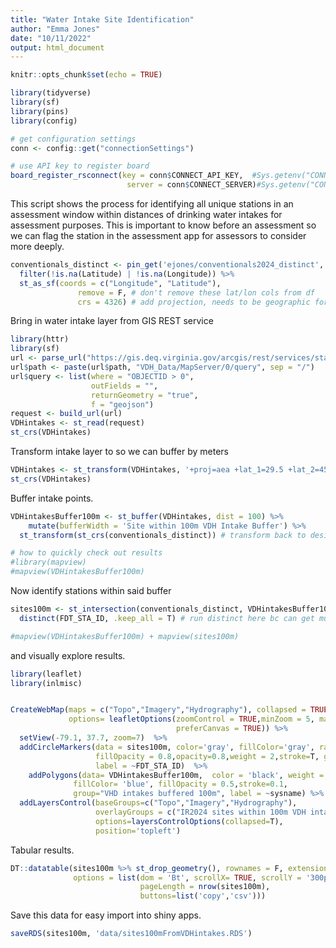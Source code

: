 ```yaml
---
title: "Water Intake Site Identification"
author: "Emma Jones"
date: "10/11/2022"
output: html_document
---
```


```r
knitr::opts_chunk$set(echo = TRUE)

library(tidyverse)
library(sf)
library(pins)
library(config)

# get configuration settings
conn <- config::get("connectionSettings")

# use API key to register board
board_register_rsconnect(key = conn$CONNECT_API_KEY,  #Sys.getenv("CONNECT_API_KEY"),
                          server = conn$CONNECT_SERVER)#Sys.getenv("CONNECT_SERVER"))

```


This script shows the process for identifying all unique stations in an assessment window within distances of drinking water intakes for assessment purposes. This is important to know before an assessment so we can flag the station in the assessment app for assessors to consider more deeply.

```r
conventionals_distinct <- pin_get('ejones/conventionals2024_distinct', board = 'rsconnect') %>% 
  filter(!is.na(Latitude) | !is.na(Longitude)) %>% 
  st_as_sf(coords = c("Longitude", "Latitude"), 
               remove = F, # don't remove these lat/lon cols from df
               crs = 4326) # add projection, needs to be geographic for now bc entering lat/lng

```

Bring in water intake layer from GIS REST service

```r
library(httr)
library(sf)
url <- parse_url("https://gis.deq.virginia.gov/arcgis/rest/services/staff")
url$path <- paste(url$path, "VDH_Data/MapServer/0/query", sep = "/")
url$query <- list(where = "OBJECTID > 0",
                  outFields = "",
                  returnGeometry = "true",
                  f = "geojson")
request <- build_url(url)
VDHintakes <- st_read(request)
st_crs(VDHintakes)
```

Transform intake layer to so we can buffer by meters

```r
VDHintakes <- st_transform(VDHintakes, '+proj=aea +lat_1=29.5 +lat_2=45.5 +lat_0=23 +lon_0=-96 +x_0=0 +y_0=0 +datum=NAD83 +units=m +no_defs')
st_crs(VDHintakes)
```


Buffer intake points. 

```r
VDHintakesBuffer100m <- st_buffer(VDHintakes, dist = 100) %>%
    mutate(bufferWidth = 'Site within 100m VDH Intake Buffer') %>% 
  st_transform(st_crs(conventionals_distinct)) # transform back to desired crs

# how to quickly check out results
#library(mapview)
#mapview(VDHintakesBuffer100m)
```


Now identify stations within said buffer 

```r
sites100m <- st_intersection(conventionals_distinct, VDHintakesBuffer100m) %>% 
  distinct(FDT_STA_ID, .keep_all = T) # run distinct here bc can get multiple rows per site if overlapping buffers from intake grabs site

#mapview(VDHintakesBuffer100m) + mapview(sites100m)
```

and visually explore results.

```r
library(leaflet)
library(inlmisc)


CreateWebMap(maps = c("Topo","Imagery","Hydrography"), collapsed = TRUE,
             options= leafletOptions(zoomControl = TRUE,minZoom = 5, maxZoom = 20,
                                     preferCanvas = TRUE)) %>%
  setView(-79.1, 37.7, zoom=7)  %>%
  addCircleMarkers(data = sites100m, color='gray', fillColor='gray', radius = 4,
                   fillOpacity = 0.8,opacity=0.8,weight = 2,stroke=T, group="IR2024 sites within 100m VDH intake buffer",
                   label = ~FDT_STA_ID)  %>% 
    addPolygons(data= VDHintakesBuffer100m,  color = 'black', weight = 1,
              fillColor= 'blue', fillOpacity = 0.5,stroke=0.1,
              group="VHD intakes buffered 100m", label = ~sysname) %>% 
  addLayersControl(baseGroups=c("Topo","Imagery","Hydrography"),
                   overlayGroups = c("IR2024 sites within 100m VDH intake buffer","VHD intakes buffered 100m"),
                   options=layersControlOptions(collapsed=T),
                   position='topleft')

```

Tabular results.

```r
DT::datatable(sites100m %>% st_drop_geometry(), rownames = F, extensions = 'Buttons',
              options = list(dom = 'Bt', scrollX= TRUE, scrollY = '300px',
                             pageLength = nrow(sites100m),
                             buttons=list('copy','csv'))) 
```

Save this data for easy import into shiny apps.

```r
saveRDS(sites100m, 'data/sites100mFromVDHintakes.RDS')
```

